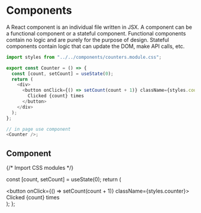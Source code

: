 # Components

A React component is an individual file written in JSX. A component can be a functional component or a stateful component.
Functional components contain no logic and are purely for the purpose of design. Stateful components contain logic that can update the DOM, make API calls, etc.

```js filename="demo.js" {3} copy
import styles from "../../components/counters.module.css";

export const Counter = () => {
  const [count, setCount] = useState(0);
  return (
    <div>
      <button onClick={() => setCount(count + 1)} className={styles.counter}>
        Clicked {count} times
      </button>
    </div>
  );
};

// in page use component
<Counter />;
```

## Component


{/* Import CSS modules */}

  const [count, setCount] = useState(0);
  return (
    <div>
      <button onClick={() => setCount(count + 1)} className={styles.counter}>
        Clicked {count} times
      </button>
    </div>
  );
};

<Counter />
